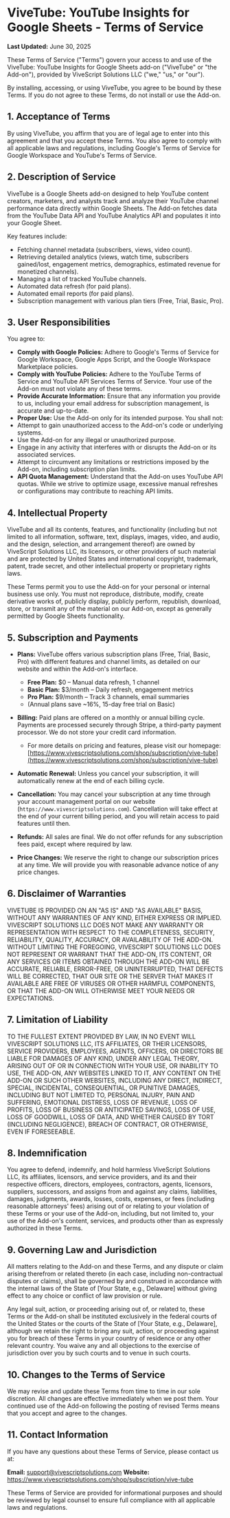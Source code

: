 # ViveTube: YouTube Insights for Google Sheets - Terms of Service

**Last Updated:** June 30, 2025

These Terms of Service ("Terms") govern your access to and use of the ViveTube: YouTube Insights for Google Sheets add-on ("ViveTube" or "the Add-on"), provided by ViveScript Solutions LLC ("we," "us," or "our").

By installing, accessing, or using ViveTube, you agree to be bound by these Terms. If you do not agree to these Terms, do not install or use the Add-on.

## 1. Acceptance of Terms

By using ViveTube, you affirm that you are of legal age to enter into this agreement and that you accept these Terms. You also agree to comply with all applicable laws and regulations, including Google's Terms of Service for Google Workspace and YouTube's Terms of Service.

## 2. Description of Service

ViveTube is a Google Sheets add-on designed to help YouTube content creators, marketers, and analysts track and analyze their YouTube channel performance data directly within Google Sheets. The Add-on fetches data from the YouTube Data API and YouTube Analytics API and populates it into your Google Sheet.

Key features include:

- Fetching channel metadata (subscribers, views, video count).
- Retrieving detailed analytics (views, watch time, subscribers gained/lost, engagement metrics, demographics, estimated revenue for monetized channels).
- Managing a list of tracked YouTube channels.
- Automated data refresh (for paid plans).
- Automated email reports (for paid plans).
- Subscription management with various plan tiers (Free, Trial, Basic, Pro).

## 3. User Responsibilities

You agree to:

- **Comply with Google Policies:** Adhere to Google's Terms of Service for Google Workspace, Google Apps Script, and the Google Workspace Marketplace policies.
- **Comply with YouTube Policies:** Adhere to the YouTube Terms of Service and YouTube API Services Terms of Service. Your use of the Add-on must not violate any of these terms.
- **Provide Accurate Information:** Ensure that any information you provide to us, including your email address for subscription management, is accurate and up-to-date.
- **Proper Use:** Use the Add-on only for its intended purpose. You shall not:
- Attempt to gain unauthorized access to the Add-on's code or underlying systems.
- Use the Add-on for any illegal or unauthorized purpose.
- Engage in any activity that interferes with or disrupts the Add-on or its associated services.
- Attempt to circumvent any limitations or restrictions imposed by the Add-on, including subscription plan limits.
- **API Quota Management:** Understand that the Add-on uses YouTube API quotas. While we strive to optimize usage, excessive manual refreshes or configurations may contribute to reaching API limits.

## 4. Intellectual Property

ViveTube and all its contents, features, and functionality (including but not limited to all information, software, text, displays, images, video, and audio, and the design, selection, and arrangement thereof) are owned by ViveScript Solutions LLC, its licensors, or other providers of such material and are protected by United States and international copyright, trademark, patent, trade secret, and other intellectual property or proprietary rights laws.

These Terms permit you to use the Add-on for your personal or internal business use only. You must not reproduce, distribute, modify, create derivative works of, publicly display, publicly perform, republish, download, store, or transmit any of the material on our Add-on, except as generally permitted by Google Sheets functionality.

## 5. Subscription and Payments

- **Plans:** ViveTube offers various subscription plans (Free, Trial, Basic, Pro) with different features and channel limits, as detailed on our website and within the Add-on's interface.
  - **Free Plan:** $0 – Manual data refresh, 1 channel
  - **Basic Plan:** $3/month – Daily refresh, engagement metrics
  - **Pro Plan:** $9/month – Track 3 channels, email summaries
  - (Annual plans save ~16%, 15-day free trial on Basic)
- **Billing:** Paid plans are offered on a monthly or annual billing cycle. Payments are processed securely through Stripe, a third-party payment processor. We do not store your credit card information.

  - For more details on pricing and features, please visit our homepage: [https://www.vivescriptsolutions.com/shop/subscription/vive-tube](https://www.vivescriptsolutions.com/shop/subscription/vive-tube)

- **Automatic Renewal:** Unless you cancel your subscription, it will automatically renew at the end of each billing cycle.
- **Cancellation:** You may cancel your subscription at any time through your account management portal on our website (`https://www.vivescriptsolutions.com`). Cancellation will take effect at the end of your current billing period, and you will retain access to paid features until then.
- **Refunds:** All sales are final. We do not offer refunds for any subscription fees paid, except where required by law.
- **Price Changes:** We reserve the right to change our subscription prices at any time. We will provide you with reasonable advance notice of any price changes.

## 6. Disclaimer of Warranties

VIVETUBE IS PROVIDED ON AN "AS IS" AND "AS AVAILABLE" BASIS, WITHOUT ANY WARRANTIES OF ANY KIND, EITHER EXPRESS OR IMPLIED. VIVESCRIPT SOLUTIONS LLC DOES NOT MAKE ANY WARRANTY OR REPRESENTATION WITH RESPECT TO THE COMPLETENESS, SECURITY, RELIABILITY, QUALITY, ACCURACY, OR AVAILABILITY OF THE ADD-ON. WITHOUT LIMITING THE FOREGOING, VIVESCRIPT SOLUTIONS LLC DOES NOT REPRESENT OR WARRANT THAT THE ADD-ON, ITS CONTENT, OR ANY SERVICES OR ITEMS OBTAINED THROUGH THE ADD-ON WILL BE ACCURATE, RELIABLE, ERROR-FREE, OR UNINTERRUPTED, THAT DEFECTS WILL BE CORRECTED, THAT OUR SITE OR THE SERVER THAT MAKES IT AVAILABLE ARE FREE OF VIRUSES OR OTHER HARMFUL COMPONENTS, OR THAT THE ADD-ON WILL OTHERWISE MEET YOUR NEEDS OR EXPECTATIONS.

## 7. Limitation of Liability

TO THE FULLEST EXTENT PROVIDED BY LAW, IN NO EVENT WILL VIVESCRIPT SOLUTIONS LLC, ITS AFFILIATES, OR THEIR LICENSORS, SERVICE PROVIDERS, EMPLOYEES, AGENTS, OFFICERS, OR DIRECTORS BE LIABLE FOR DAMAGES OF ANY KIND, UNDER ANY LEGAL THEORY, ARISING OUT OF OR IN CONNECTION WITH YOUR USE, OR INABILITY TO USE, THE ADD-ON, ANY WEBSITES LINKED TO IT, ANY CONTENT ON THE ADD-ON OR SUCH OTHER WEBSITES, INCLUDING ANY DIRECT, INDIRECT, SPECIAL, INCIDENTAL, CONSEQUENTIAL, OR PUNITIVE DAMAGES, INCLUDING BUT NOT LIMITED TO, PERSONAL INJURY, PAIN AND SUFFERING, EMOTIONAL DISTRESS, LOSS OF REVENUE, LOSS OF PROFITS, LOSS OF BUSINESS OR ANTICIPATED SAVINGS, LOSS OF USE, LOSS OF GOODWILL, LOSS OF DATA, AND WHETHER CAUSED BY TORT (INCLUDING NEGLIGENCE), BREACH OF CONTRACT, OR OTHERWISE, EVEN IF FORESEEABLE.

## 8. Indemnification

You agree to defend, indemnify, and hold harmless ViveScript Solutions LLC, its affiliates, licensors, and service providers, and its and their respective officers, directors, employees, contractors, agents, licensors, suppliers, successors, and assigns from and against any claims, liabilities, damages, judgments, awards, losses, costs, expenses, or fees (including reasonable attorneys' fees) arising out of or relating to your violation of these Terms or your use of the Add-on, including, but not limited to, your use of the Add-on's content, services, and products other than as expressly authorized in these Terms.

## 9. Governing Law and Jurisdiction

All matters relating to the Add-on and these Terms, and any dispute or claim arising therefrom or related thereto (in each case, including non-contractual disputes or claims), shall be governed by and construed in accordance with the internal laws of the State of [Your State, e.g., Delaware] without giving effect to any choice or conflict of law provision or rule.

Any legal suit, action, or proceeding arising out of, or related to, these Terms or the Add-on shall be instituted exclusively in the federal courts of the United States or the courts of the State of [Your State, e.g., Delaware], although we retain the right to bring any suit, action, or proceeding against you for breach of these Terms in your country of residence or any other relevant country. You waive any and all objections to the exercise of jurisdiction over you by such courts and to venue in such courts.

## 10. Changes to the Terms of Service

We may revise and update these Terms from time to time in our sole discretion. All changes are effective immediately when we post them. Your continued use of the Add-on following the posting of revised Terms means that you accept and agree to the changes.

## 11. Contact Information

If you have any questions about these Terms of Service, please contact us at:

**Email:** support@vivescriptsolutions.com
**Website:** https://www.vivescriptsolutions.com/shop/subscription/vive-tube

These Terms of Service are provided for informational purposes and should be
reviewed by legal counsel to ensure full compliance with all applicable laws
and regulations.
